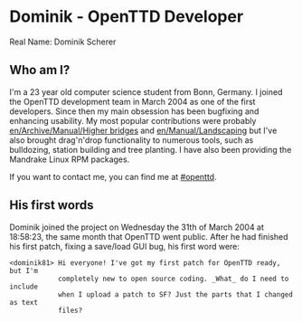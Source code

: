 {{en/Archive/Community/Users/Infobox Developer|
realname=Dominik Scherer|
birthyear=1981|
codingspec=Early Developer|
currentstat=Unactive/Retired|
website=None|
}}

=Dominik - OpenTTD Developer=
Real Name: Dominik Scherer

==Who am I?==
I'm a 23 year old computer science student from Bonn, Germany. I joined the OpenTTD development team in March 2004 as one of the first developers. Since then my main obsession has been bugfixing and enhancing usability. My most popular contributions were probably [[en/Archive/Manual/Higher bridges]] and [[en/Manual/Landscaping]] but I've also brought drag'n'drop functionality to numerous tools, such as bulldozing, station building and tree planting. I have also been providing the Mandrake Linux RPM packages.

If you want to contact me, you can find me at [irc://irc.freenode.net/#openttd #openttd].


==His first words==
Dominik joined the project on Wednesday the 31th of March 2004 at 18:58:23, the same month that OpenTTD went public. After he had finished his first patch, fixing a save/load GUI bug, his first word were:

<pre>
<dominik81> Hi everyone! I've got my first patch for OpenTTD ready, but I'm 
            completely new to open source coding. _What_ do I need to include
            when I upload a patch to SF? Just the parts that I changed as text
            files?</pre>